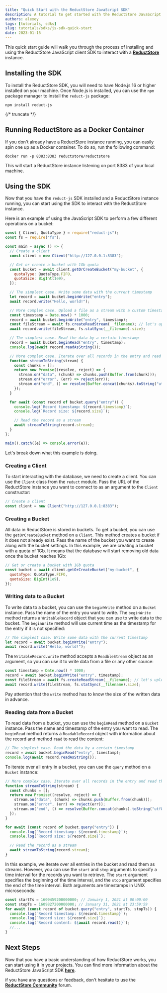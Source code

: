 ```yaml
---
title: "Quick Start with the ReductStore JavaScript SDK"
description: A tutorial to get started with the ReductStore JavaScript SDK
authors: alexey
tags: [tutorials, sdks]
slug: tutorials/sdks/js-sdk-quick-start
date: 2023-01-15
---
```


This quick start guide will walk you through the process of installing and using the ReductStore JavaScript client SDK
to
interact with a [**ReductStore**](https://github.com/reductstore/reductstore) instance.

## Installing the SDK

To install the ReductStore SDK, you will need to have Node.js 16 or higher installed on your machine. Once Node.js is
installed, you can use the `npm` package manager to install the `reduct-js` package:

```
npm install reduct-js
```

{/* truncate */}

## Running ReductStore as a Docker Container

If you don't already have a ReductStore instance running, you can easily spin one up as a Docker container. To do so,
run the following command:

```
docker run -p 8383:8383 reductstore/reductstore
```

This will start a ReductStore instance listening on port 8383 of your local machine.

## Using the SDK

Now that you have the `reduct-js` SDK installed and a ReductStore instance running, you can start using the SDK to
interact with the ReductStore instance.

Here is an example of using the JavaScript SDK to perform a few different operations on a bucket:

```javascript
const { Client, QuotaType } = require("reduct-js");
const fs = require("fs");

const main = async () => {
  // Create a client
  const client = new Client("http://127.0.0.1:8383");

  // Get or create a bucket with 1Gb quota
  const bucket = await client.getOrCreateBucket("my-bucket", {
    quotaType: QuotaType.FIFO,
    quotaSize: BigInt(1e9),
  });

  // The simplest case. Write some data with the current timestamp
  let record = await bucket.beginWrite("entry");
  await record.write("Hello, world!");

  // More complex case. Upload a file as a stream with a custom timestamp unix timestamp in microseconds
  const timestamp = Date.now() * 1000;
  record = await bucket.beginWrite("entry", timestamp);
  const fileStream = await fs.createReadStream(__filename); // let's upload this file
  await record.write(fileStream, fs.statSync(__filename).size);

  // The simplest case. Read the data by a certain timestamp
  record = await bucket.beginRead("entry", timestamp);
  console.log(await record.readAsString());

  // More complex case. Iterate over all records in the entry and read them as steams
  function streamToString(stream) {
    const chunks = [];
    return new Promise((resolve, reject) => {
      stream.on("data", (chunk) => chunks.push(Buffer.from(chunk)));
      stream.on("error", (err) => reject(err));
      stream.on("end", () => resolve(Buffer.concat(chunks).toString("utf8")));
    });
  }

  for await (const record of bucket.query("entry")) {
    console.log(`Record timestamp: ${record.timestamp}`);
    console.log(`Record size: ${record.size}`);

    // Read the record as a stream
    await streamToString(record.stream);
  }
};

main().catch((e) => console.error(e));
```

Let's break down what this example is doing.

### Creating a Client

To start interacting with the database, we need to create a client. You can use the `Client` class from the `reduct`
module. Pass the URL of the ReductStore instance you want to connect to as an argument to the `Client` constructor:

```javascript
// Create a client
const client = new Client("http://127.0.0.1:8383");
```

### Creating a Bucket

All data in ReductStore is stored in buckets. To get a bucket, you can use the `getOrCreateBucket` method on a `Client`.
This method creates a bucket if it does not already exist. Pass the name of the bucket you want to create along with
the bucket settings. In this example, we are creating a bucket with a quota of 1Gb. It means that the database will
start removing old data once the bucket reaches 1Gb:

```javascript
// Get or create a bucket with 1Gb quota
const bucket = await client.getOrCreateBucket("my-bucket", {
  quotaType: QuotaType.FIFO,
  quotaSize: BigInt(1e9),
});
```

### Writing data to a Bucket

To write data to a bucket, you can use the `beginWrite` method on a `Bucket` instance. Pass the name of the entry you
want to write. The `beginWrite` method returns a `WritableRecord` object that you can use to write data to the bucket.
The `beginWrite` method will use current time as the timestamp for the entry if it is not specified:

```javascript
// The simplest case. Write some data with the current timestamp
let record = await bucket.beginWrite("entry");
await record.write("Hello, world!");
```

The `WritableRecord.write` method accepts a `ReadbleStream` object as an argument, so you can use it to write data from
a file or any other source:

```javascript
const timestamp = Date.now() * 1000;
record = await bucket.beginWrite("entry", timestamp);
const fileStream = await fs.createReadStream(__filename); // let's upload this file
await record.write(fileStream, fs.statSync(__filename).size);
```

Pay attention that the `write` method has to know the size of the written data in advance.

### Reading data from a Bucket

To read data from a bucket, you can use the `beginRead` method on a `Bucket` instance.
Pass the name and timestamp of the entry you want to read.
The `beginRead` method returns a `ReadableRecord` object with information about the record and method `read` to read the
content:

```javascript
// The simplest case. Read the data by a certain timestamp
record = await bucket.beginRead("entry", timestamp);
console.log(await record.readAsString());
```

To iterate over all entry in a bucket, you can use the `query` method on a `Bucket` instance:

```javascript
// More complex case. Iterate over all records in the entry and read them as steams
function streamToString(stream) {
  const chunks = [];
  return new Promise((resolve, reject) => {
    stream.on("data", (chunk) => chunks.push(Buffer.from(chunk)));
    stream.on("error", (err) => reject(err));
    stream.on("end", () => resolve(Buffer.concat(chunks).toString("utf8")));
  });
}

for await (const record of bucket.query("entry")) {
  console.log(`Record timestamp: ${record.timestamp}`);
  console.log(`Record size: ${record.size}`);

  // Read the record as a stream
  await streamToString(record.stream);
}
```

In this example, we iterate over all entries in the bucket and read them as streams. However, you can use the `start`
and `stop` arguments to specify a time interval for the records you want to
retrieve. The `start` argument specifies the beginning of the time interval, and the `stop` argument specifies the end of
the time interval. Both arguments are timestamps in UNIX microseconds:

```javascript
const startTs = 1609459200000000; // January 1, 2021 at 00:00:00
const stopTs = 1609827200000000; // January 31, 2021 at 23:59:59
for await (const record of bucket.query("entry", startTs, stopTs)) {
  console.log(`Record timestamp: ${record.timestamp}`);
  console.log(`Record size: ${record.size}`);
  console.log(`Record content: ${await record.read()}`);
  //...
}
```

## Next Steps

Now that you have a basic understanding of how ReductStore works, you can start using it in your projects. You can find
more information about the ReductStore JavaScript SDK [**here**](https://github.com/reductstore/reduct-js).

if you have any questions or feedback, don't hesitate to use the [**ReductStore Community**](https://community.reduct.store) forum.

